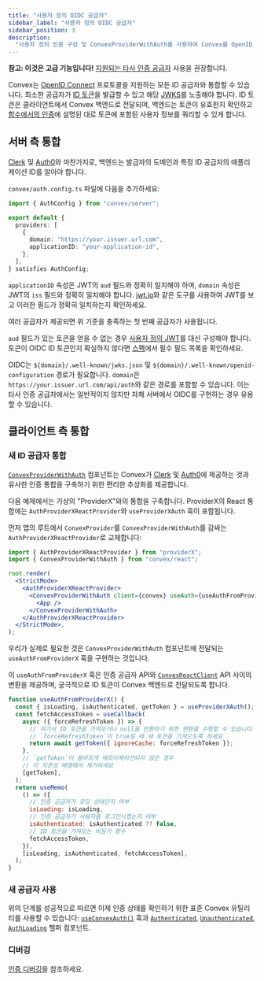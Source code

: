```yaml
---
title: "사용자 정의 OIDC 공급자"
sidebar_label: "사용자 정의 OIDC 공급자"
sidebar_position: 3
description:
  "사용자 정의 인증 구성 및 ConvexProviderWithAuth를 사용하여 Convex를 OpenID Connect ID 공급자와 통합합니다."
---
```


**참고: 이것은 고급 기능입니다!** [지원되는 타사 인증 공급자](/auth.mdx) 사용을 권장합니다.

Convex는 [OpenID Connect](https://openid.net/connect/) 프로토콜을 지원하는 모든 ID 공급자와 통합할 수 있습니다. 최소한 공급자가 [ID 토큰](https://openid.net/specs/openid-connect-core-1_0.html#IDToken)을 발급할 수 있고 해당 [JWKS](https://auth0.com/docs/secure/tokens/json-web-tokens/json-web-key-sets)를 노출해야 합니다.
ID 토큰은 클라이언트에서 Convex 백엔드로 전달되며, 백엔드는 토큰이 유효한지 확인하고 [함수에서의 인증](/auth/functions-auth.mdx)에 설명된 대로 토큰에 포함된 사용자 정보를 쿼리할 수 있게 합니다.

## 서버 측 통합

[Clerk](/auth/clerk.mdx) 및 [Auth0](/auth/auth0.mdx)와 마찬가지로, 백엔드는 발급자의 도메인과 특정 ID 공급자의 애플리케이션 ID를 알아야 합니다.

`convex/auth.config.ts` 파일에 다음을 추가하세요:

```ts title="convex/auth.config.ts"
import { AuthConfig } from "convex/server";

export default {
  providers: [
    {
      domain: "https://your.issuer.url.com",
      applicationID: "your-application-id",
    },
  ],
} satisfies AuthConfig;
```

`applicationID` 속성은 JWT의 `aud` 필드와 정확히 일치해야 하며, `domain` 속성은 JWT의 `iss` 필드와 정확히 일치해야 합니다. [jwt.io](https://jwt.io/)와 같은 도구를 사용하여 JWT를 보고 이러한 필드가 정확히 일치하는지 확인하세요.

여러 공급자가 제공되면 위 기준을 충족하는 첫 번째 공급자가 사용됩니다.

`aud` 필드가 있는 토큰을 얻을 수 없는 경우 [사용자 정의 JWT](/auth/advanced/custom-jwt.mdx)를 대신 구성해야 합니다. 토큰이 OIDC ID 토큰인지 확실하지 않다면 [스펙](https://openid.net/specs/openid-connect-core-1_0-final.html#rfc.section.2)에서 필수 필드 목록을 확인하세요.

OIDC는 `${domain}/.well-known/jwks.json` 및 `${domain}/.well-known/openid-configuration` 경로가 필요합니다. `domain`은 `https://your.issuer.url.com/api/auth`와 같은 경로를 포함할 수 있습니다. 이는 타사 인증 공급자에서는 일반적이지 않지만 자체 서버에서 OIDC를 구현하는 경우 유용할 수 있습니다.

## 클라이언트 측 통합

### 새 ID 공급자 통합

[`ConvexProviderWithAuth`](/api/modules/react#convexproviderwithauth) 컴포넌트는 Convex가 [Clerk](/auth/clerk.mdx) 및 [Auth0](/auth/auth0.mdx)에 제공하는 것과 유사한 인증 통합을 구축하기 위한 편리한 추상화를 제공합니다.

다음 예제에서는 가상의 "ProviderX"와의 통합을 구축합니다. ProviderX의 React 통합에는 `AuthProviderXReactProvider`와 `useProviderXAuth` 훅이 포함됩니다.

먼저 앱의 루트에서 `ConvexProvider`를 `ConvexProviderWithAuth`를 감싸는 `AuthProviderXReactProvider`로 교체합니다:

```jsx title="src/index.js"
import { AuthProviderXReactProvider } from "providerX";
import { ConvexProviderWithAuth } from "convex/react";

root.render(
  <StrictMode>
    <AuthProviderXReactProvider>
      <ConvexProviderWithAuth client={convex} useAuth={useAuthFromProviderX}>
        <App />
      </ConvexProviderWithAuth>
    </AuthProviderXReactProvider>
  </StrictMode>,
);
```

우리가 실제로 필요한 것은 `ConvexProviderWithAuth` 컴포넌트에 전달되는 `useAuthFromProviderX` 훅을 구현하는 것입니다.

이 `useAuthFromProviderX` 훅은 인증 공급자 API와 [`ConvexReactClient`](/api/classes/react.ConvexReactClient) API 사이의 변환을 제공하며, 궁극적으로 ID 토큰이 Convex 백엔드로 전달되도록 합니다.

```jsx title="src/ConvexProviderWithProviderX.js"
function useAuthFromProviderX() {
  const { isLoading, isAuthenticated, getToken } = useProviderXAuth();
  const fetchAccessToken = useCallback(
    async ({ forceRefreshToken }) => {
      // 여기서 ID 토큰을 가져오거나 null을 반환하기 위한 변환을 수행할 수 있습니다
      // `forceRefreshToken`이 true일 때 새 토큰을 가져오도록 하세요
      return await getToken({ ignoreCache: forceRefreshToken });
    },
    // `getToken`이 올바르게 메모이제이션되지 않은 경우
    // 이 의존성 배열에서 제거하세요
    [getToken],
  );
  return useMemo(
    () => ({
      // 인증 공급자가 로딩 상태인지 여부
      isLoading: isLoading,
      // 인증 공급자가 사용자를 로그인시켰는지 여부
      isAuthenticated: isAuthenticated ?? false,
      // ID 토큰을 가져오는 비동기 함수
      fetchAccessToken,
    }),
    [isLoading, isAuthenticated, fetchAccessToken],
  );
}
```

### 새 공급자 사용

위의 단계를 성공적으로 따르면 이제 인증 상태를 확인하기 위한 표준 Convex 유틸리티를 사용할 수 있습니다: [`useConvexAuth()`](/api/modules/react#useconvexauth) 훅과 [`Authenticated`](/api/modules/react#authenticated), [`Unauthenticated`](/api/modules/react#authenticated), [`AuthLoading`](/api/modules/react#authloading) 헬퍼 컴포넌트.

### 디버깅

[인증 디버깅](/auth/debug.mdx)을 참조하세요.

<StackPosts query="authentication" />
